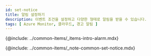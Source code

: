 ```yaml
---
id: set-notice
title: 알림 설정하기
description: 이벤트 조건을 설정하고 다양한 형태로 알림을 받을 수 있습니다.
tags: [ Azure Monitor, 클라우드, 경고 알림 ]
---
```


{@include: ../common-items/_items-intro-alarm.mdx} 

{@include: ../common-items/_note-common-set-notice.mdx}